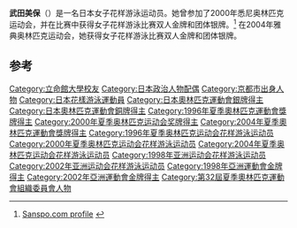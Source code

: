 {{Infobox swimmer
| name           = 武田美保
| nationality    = {{JPN}}
| strokes        = [[花样游泳|花样游泳]]
| show-medals    = yes
| medaltemplates = 
{{MedalSilver | [[2000年夏季奥林匹克运动会|2000年 悉尼]]|[[2000年夏季奥林匹克运动会花样游泳比赛|双人]]}}
{{MedalSilver | [[2000年夏季奥林匹克运动会|2000年 悉尼]]|[[2000年夏季奥林匹克运动会花样游泳比赛|团体]]}}
{{MedalSilver | [[2004年夏季奥林匹克运动会|2004年 雅典]]|[[2004年夏季奥林匹克运动会花样游泳比赛|双人]]}}
{{MedalSilver | [[2004年夏季奥林匹克运动会|2004年 雅典]]|[[2004年夏季奥林匹克运动会花样游泳比赛|团体]]}}
{{MedalBronze | [[1996年夏季奥林匹克运动会|1996年 亚特兰大]]|[[1996年夏季奥林匹克运动会花样游泳比赛|团体]]}}
}}

'''武田美保'''（{{bd|1976年|9月13日||}}）是一名日本女子花样游泳运动员。她曾参加了2000年悉尼奥林匹克运动会，并在比赛中获得女子花样游泳比赛双人金牌和团体银牌。<ref>[http://www.sanspo.com/athens2004/aquatics/player/synchronized_swimming.html Sanspo.com profile] {{Wayback|url=http://www.sanspo.com/athens2004/aquatics/player/synchronized_swimming.html |date=20150924094121 }} {{ja}}</ref> 在2004年雅典奥林匹克运动会，她获得女子花样游泳比赛双人金牌和团体银牌。

==参考==
{{reflist}}

{{DEFAULTSORT:Takeda Miho}}
[[Category:立命館大學校友|Category:立命館大學校友]]
[[Category:日本政治人物配偶|Category:日本政治人物配偶]]
[[Category:京都市出身人物|Category:京都市出身人物]]
[[Category:日本花樣游泳運動員|Category:日本花樣游泳運動員]]
[[Category:日本奧林匹克運動會銀牌得主|Category:日本奧林匹克運動會銀牌得主]]
[[Category:日本奧林匹克運動會銅牌得主|Category:日本奧林匹克運動會銅牌得主]]
[[Category:1996年夏季奧林匹克運動會獎牌得主|Category:1996年夏季奧林匹克運動會獎牌得主]]
[[Category:2000年夏季奥林匹克运动会奖牌得主|Category:2000年夏季奥林匹克运动会奖牌得主]]
[[Category:2004年夏季奧林匹克運動會獎牌得主|Category:2004年夏季奧林匹克運動會獎牌得主]]
[[Category:1996年夏季奥林匹克运动会花样游泳运动员|Category:1996年夏季奥林匹克运动会花样游泳运动员]]
[[Category:2000年夏季奥林匹克运动会花样游泳运动员|Category:2000年夏季奥林匹克运动会花样游泳运动员]]
[[Category:2004年夏季奥林匹克运动会花样游泳运动员|Category:2004年夏季奥林匹克运动会花样游泳运动员]]
[[Category:1998年亚洲运动会花样游泳运动员|Category:1998年亚洲运动会花样游泳运动员]]
[[Category:2002年亚洲运动会花样游泳运动员|Category:2002年亚洲运动会花样游泳运动员]]
[[Category:1998年亞洲運動會金牌得主|Category:1998年亞洲運動會金牌得主]]
[[Category:2002年亞洲運動會金牌得主|Category:2002年亞洲運動會金牌得主]]
[[Category:第32屆夏季奧林匹克運動會組織委員會人物|Category:第32屆夏季奧林匹克運動會組織委員會人物]]